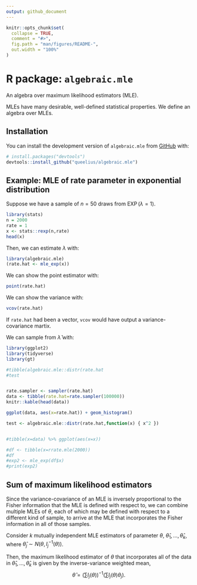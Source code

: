 ```yaml
---
output: github_document
---
```


<!-- README.md is generated from README.Rmd. Please edit that file -->

```r
knitr::opts_chunk$set(
  collapse = TRUE,
  comment = "#>",
  fig.path = "man/figures/README-",
  out.width = "100%"
)
```

# R package: `algebraic.mle`

<!-- badges: start -->
<!-- badges: end -->

An algebra over maximum likelihood estimators (MLE).

MLEs have many desirable, well-defined statistical properties.
We define an algebra over MLEs.

## Installation

You can install the development version of `algebraic.mle` from [GitHub](https://github.com/) with:

```r
# install.packages("devtools")
devtools::install_github("queelius/algebraic.mle")
```

## Example: MLE of rate parameter in exponential distribution

Suppose we have a sample of $n=50$ draws from $\operatorname{EXP}(\lambda=1)$.
```r
library(stats)
n = 2000
rate = 1
x <- stats::rexp(n,rate)
head(x)
```

Then, we can estimate $\lambda$ with:
```r
library(algebraic.mle)
(rate.hat <- mle_exp(x))
```

We can show the point estimator with:
```r
point(rate.hat)
```

We can show the variance with:
```r
vcov(rate.hat)
```

If `rate.hat` had been a vector, `vcov` would have output a variance-covariance
martix.

We can sample from $\hat\lambda$ with:
```r
library(ggplot2)
library(tidyverse)
library(gt)

#tibble(algebraic.mle::distr(rate.hat
#test


rate.sampler <- sampler(rate.hat)
data <- tibble(rate.hat=rate.sampler(100000))
knitr::kable(head(data))

ggplot(data, aes(x=rate.hat)) + geom_histogram()

test <- algebraic.mle::distr(rate.hat,function(x) { x^2 })


#tibble(x=data) %>% ggplot(aes(x=x))

#df <- tibble(x=rrate.mle(2000))
#df
#exp2 <- mle_exp(df$x)
#print(exp2)
```

## Sum of maximum likelihood estimators

Since the variance-covariance of an MLE is inversely proportional to the
Fisher information that the MLE is defined with respect to, we can combine
multiple MLEs of $\theta$, each of which may be defined with respect to a
different kind of sample, to arrive at the MLE that incorporates the Fisher
information in all of those samples.

Consider $k$ mutually independent MLE estimators of parameter $\theta$,
$\hat\theta_1,\ldots,\hat\theta_k$, where $\hat\theta_j \sim N(\theta,I_j^{-1}(\theta))$.

Then, the maximum likelihood estimator of $\theta$ that incorporates all of
the data in $\hat\theta_1,\ldots,\hat\theta_k$ is given by the inverse-variance
weighted mean,
$$
    \hat\theta = \left(\sum I_j(\theta)\right)^{-1} \left(\sum I_j(\theta) \theta_j\right).
$$
